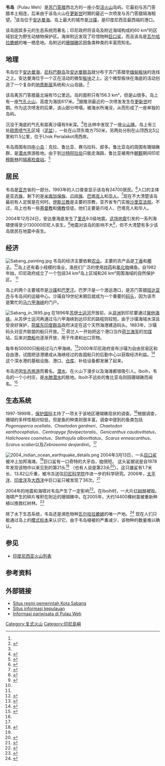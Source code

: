 {{Infobox Mountain
| 名稱 = 韦岛
| 照片 = Weh Island.png
| 照片說明 = 韦岛地图
| 海拔 =617 m (2,024 ft)<ref name="gvp">{{cite web|title=Pulau Weh|work=Global Volcanism Program|publisher=[[Smithsonian_Institution|Smithsonian Institution]]|accessdate=2006-11-16|url=http://www.volcano.si.edu/world/volcano.cfm?vnum=0601-01=}}</ref>
| 位置 = [[印度尼西亚|印度尼西亚]][[苏门答腊|苏门答腊]]西北方
| 山脈 = 
| 相對高度 = 
| 座標 = {{coord|5|49|12|N|95|16|48|E|type:mountain}}
| 地形圖 = 
| 類別 = [[复式火山|成层火山]]
| 年齡 = 
| 最近喷发 =[[更新世|更新世]]时期 
| 首次登頂 =
| 攀登路線 =
| pushpin_map = Indonesia
| pushpin_map_caption = 韋島的位置
| latd=5 |latm=49 |lats=12 |latNS=N
| longd=95 |longm=16 |longs=48 |longEW=E
}}

'''韦岛'''（Pulau Weh）是[[苏门答腊|苏门答腊]]西北方的一座小型[[活火山|活火山]]岛屿。它最初与苏门答腊本土相连，后来由于该岛火山在[[更新世|更新世]]时期的最近一次喷发与苏门答腊隔海相望。<ref name="gvp"/>该岛位于[[安达曼海|安达曼海]]。岛上最大的城市是[[沙璜|沙璜]]，是印度尼西亚最西端的港口。

该岛因其多元的生态系统而著名；印尼政府将该岛及附近海域构成的60 km²的区域划定为野生动植物保护区。海岸附近发现了珍惜物种[[巨口鲨|巨口鲨]]，而且该岛是[[瓦尔哈拉蟾蜍|瓦尔哈拉蟾蜍]]的唯一栖息地。岛附近的[[珊瑚礁|珊瑚礁]]区因鱼类种类的丰富而知名。

== 地理 ==
韦岛位于[[安达曼海|安达曼海]]，[[尼科巴群岛|尼科巴群岛]]及[[安达曼群岛|安达曼群岛]]就分布于苏门答腊至[[缅甸板块|缅甸板块]]的连线之上。安达曼海位于一个正在活动的微型[[板块构造论|板块]]之上。这个微型板块在海底的活动创造了一个复杂的[[断层|地质断层]]系统和火山岛链。<ref>{{cite journal|title=Tectonics and history of the Andaman Sea region|last= Curray|first=J.R.|journal=Journal of Asian Earth Sciences|volume=25|issue=1|pages=187–232|date=2005|doi=10.1016/j.jseaes.2004.09.001}}</ref>

该岛离苏门答腊最北端有15公里远。岛的面积只有156.3 km²，但是山很多。岛上有一座[[火山噴氣孔|气孔]][[火山|火山]]，高度为海拔617米。<ref name="gvp"/>据推测最近的一次喷发发生在[[更新世|更新世]]时期。作为这次喷发的后果，该山部分垮塌，被海水所淹没，从而形成了一座单独的岛屿。  

沉没于海底的气孔有距离沙璜有9米深。<ref>{{cite web|title=Pulau Weh Volcano, Indonesia|publisher=John Seach, an Australian volcanologist|url=http://www.volcano.com.au/pulauweh.htm|accessdate=2006-11-23|deadurl=yes|archiveurl=https://web.archive.org/web/20060820155158/http://www.volcano.com.au/pulauweh.htm|archivedate=2006-08-20}}</ref>在丛林中发现了一座[[火山锥|火山锥]]。岛上有三处[[火山噴氣孔|硫质喷气孔]]区域（[[泥盆|泥盆]]），一处在山顶东南方750米，另两处分别在山顶西北5公里和11.5公里，位于Lhok Perialakot湾西岸。

韦岛周围有四座[[小岛|小岛]]：克拉、鲁比亚、赛乌拉科、郎多。鲁比亚岛的周围有珊瑚礁群，是[[潜水|潜水]]旅游胜地。由于到[[沙特阿拉伯|沙特阿拉伯]]只能走海路，鲁比亚被用作[[朝觐|朝觐]]期间印尼[[穆斯林|穆斯林]]的[[隔离检疫|隔离检查站]]。<ref>{{cite web|title=Weh Island, a piece of land from heaven|url=http://kepulauan.inet.web.id/sabang/|accessdate=2006-11-30|publisher=Aceh Tourism Office|deadurl=yes|archiveurl=https://web.archive.org/web/20070903113932/http://kepulauan.inet.web.id/sabang/|archivedate=2007-09-03}}</ref>

== 居民 ==
韦岛是[[亚齐|亚齐]]省的一部分。1993年的人口普查显示该岛有24700居民。<ref name="Allen2002">{{cite journal|title=Coral Reef Fish Assessment in the ‘Coral Triangle’ of Southeastern Asia|url=https://archive.org/details/sim_environmental-biology-of-fishes_2002-10_65_2/page/209|journal= Environmental Biology of Fishes| last=G.R.| coauthors=Werner,T.B.| volume=65|issue=2|date=2002|pages=209–214|doi=10.1023/A:1020093012502}}</ref>人口的主体是[[亚齐族|亚齐族]]，剩下的是[[米南加保族|米南加保族]]、[[爪哇族|爪哇族]]、[[巴塔克人|巴塔克人]]和[[印尼华人|华人]]。<ref name="WehEconomy">{{cite web|title=The people of Weh Island |publisher=Aceh Tourism Office |url=http://kepulauan.inet.web.id/sabang/theyare.html |accessdate=2006-11-30 |deadurl=yes |archiveurl=https://web.archive.org/web/20061128163824/http://kepulauan.inet.web.id/sabang/theyare.html |archivedate=2006-11-28 }}</ref>现在不大清楚该岛最初有人定居是在何时。[[伊斯兰教|伊斯兰教]]是主要的宗教，亚齐省专门实施[[沙里亚法规|沙里亚法规]]。不过，岛上也有一些[[基督教|基督教]]和[[佛教|佛教]]信徒。他们主要是爪哇人、巴塔克人和华人。

2004年12月24日，安达曼海底发生了[[里氏|里氏]]9.0级地震。[[2004年印度洋大地震|这场地震]]引发的一系列海啸使得至少130000印尼人丧生。<ref>{{cite press release|url=http://www.tsunamispecialenvoy.org/country/humantoll.asp|publisher=UN Office of the Special Envoy for Tsunami Recovery|accessdate=2006-11-23|title=The Human Toll|archive-date=2007-05-19|archive-url=https://web.archive.org/web/20070519133441/http://www.tsunamispecialenvoy.org/country/humantoll.asp|dead-url=no}}</ref>地震对该岛的影响不大<ref>{{cite news|publisher=Indonesia Relief|title=Waves of Mercy Says Goodbye to Pulau Weh|accessdate=2006-11-23|date=11 June 2005|url=http://www.indonesia-relief.org/mod.php?mod=publisher&op=viewarticle&cid=23&artid=1132|deadurl=yes|archiveurl=https://web.archive.org/web/20061004202144/http://www.indonesia-relief.org/mod.php?mod=publisher&op=viewarticle&cid=23&artid=1132|archivedate=2006年10月4日}}</ref>，但不大清楚有多少该岛居民在地震中丧生。

== 经济 ==
[[File:Sabang_painting.jpg|left]]
韦岛的经济主要依赖[[农业|农业]]。主要的农产品是[[丁香|丁香]]和[[椰子|椰子]]。<ref name="WehEconomy"/>岛上还有着小规模的渔业，渔民们广泛的使用[[炸药|炸药]]和[[氰化物|氰化物]]捕鱼。自1982年始，印尼政府成立了一个包括34 km²岛上区域和26 km²周围海域的自然保护区。 <ref name="Allen2002"/>

岛上的两个主要城市是[[沙璜|沙璜]]和[[巴罗汗|巴罗汗]]。巴罗汗是一个渡运港口，是苏门答腊[[班达亚齐|班达亚齐]]与韦岛间的运输中心。沙璜自19世纪末期后就成为一个重要的[[码头|码头]]，因为该市是繁忙的[[马六甲海峡|马六甲海峡]]的门户。

[[File:Sabang_in_1895.jpg|right]]
在1896年[[苏伊士运河|苏伊士运河]]开放前，从[[非洲|非洲]]到印尼要通过[[巽他海峡|巽他海峡]]。从苏伊士运河再通过马六甲海峡到达印尼的路程则较短。由于沙璜海域水深且受良好保护，[[荷属东印度群岛|荷属东印度群岛]]政府决定在这个天然海港建造码头。1883年，沙璜码头对亚齐联盟的船只开放。<ref name="ABN">{{cite web|title=Sabang|publisher=[[ABN_AMRO|ABN AMRO]]|work=ABN AMRO History|url=http://www.abnamro.com/com/about/history/themes/history/sabang.jsp|accessdate=2006-11-30|deadurl=yes|archiveurl=https://web.archive.org/web/20061022042022/http://www.abnamro.com/com/about/history/themes/history/sabang.jsp|archivedate=2006-10-22}}</ref> 荷兰人一开始把这个港口当作[[皇家荷兰海军|荷兰海军]]的加[[煤|煤]]站，后来对[[商船|商船]]也逐渐开放，用于传递和出口货物。 

每年有50000只船经过马六甲海峡。<ref>{{cite news |publisher=[[International_Maritime_Organization|International Maritime Organization]] |url=http://www.imo.org/Circulars/mainframe.asp?topic_id=848&doc_id=4466 |accessdate=2006-11-24 |title=IMO to take Straits initiative |archive-url=https://web.archive.org/web/20070926233729/http://www.imo.org/Circulars/mainframe.asp?topic_id=848&doc_id=4466 |archive-date=2007-09-26 |dead-url=yes }}</ref>2000年印尼政府宣布沙璜为自由贸易区和自由港，试图把该港建成从海峡经过的各国船只的后勤中心以获取经济利益。<ref>{{cite press release|url=http://www.dprin.go.id/regulasi/english/2000/09/pp2-0109.htm |title=Free Trade Zone and Free Port of Sabang |publisher=Government of Indonesia |date=1 September 2000 |accessdate=2006-11-30 |deadurl=yes |archiveurl=https://web.archive.org/web/20060125084812/http://www.dprin.go.id/regulasi/english/2000/09/pp2-0109.htm |archivedate=2006-01-25}}</ref> 这个深水港的基础设施、港口、[[仓库|仓库]]、补给设备都发展了起来。

韦岛还因[[生态旅游|生态旅游]]而著名。[[潜水|潜水]]、在火山下漫步以及海滩都很吸引人。Iboih，韦岛的一个小村庄，是[[水肺潜水|水肺潜水]]的胜地。Iboih不远处的鲁比亚岛则因珊瑚礁而闻名。<ref>{{cite web|url=http://www.asiadivesite.com/indonesia-dive-sites/sumatra/pulau-weh.php|title=Pulau Weh|publisher=Asia Dive Site|accessdate=2006-11-21|archive-date=2017-10-10|archive-url=https://web.archive.org/web/20171010031230/http://www.asiadivesite.com/indonesia-dive-sites/sumatra/pulau-weh.php|dead-url=no}}</ref>

== 生态系统 ==
1997-1999年，[[保护国际|保护国际]]主持了一项关于该地区珊瑚礁现状的调查。<ref name="Allen2002"/>根据调查，珊瑚的多样性相对较低，但是鱼的种类则很丰富。调查中提到的鱼类包括''Pogonoperca ocellata''、''Chaetodon gardneri''、''Chaetodon xanthocephalus''、''Centropyge flavipectoralis''、''Genicanthus caudovittatus''、''Halichoeres cosmetus''、''Stethojulis albovittatus''、''Scarus enneacanthus''、''Scarus scaber''以及''Zebrasoma desjardinii''。<ref name="Allen2002"/>

[[File:2004_indian_ocean_earthquake_details.png|thumb]]
2004年3月13日，一头[[巨口鲨|巨口鲨]]被冲上加邦海滩。<ref name="White2004">{{cite journal|title=A Juvenile Megamouth Shark ''Megachasma Pelagios'' (Lamniformes: Megachasmidae) From Northern Sumatra, Indonesia|last=White|first=W.T.|coauthors=Fahmi,M.A., Sumadhiharga,K.|journal=The Raffles Bulletin of Zoology|date=2004|url=http://rmbr.nus.edu.sg/rbz/biblio/52/52rbz603-607.pdf|volume=52|issue=2|pages=603–607|deadurl=yes|archiveurl=https://web.archive.org/web/20070618013457/http://rmbr.nus.edu.sg/rbz/biblio/52/52rbz603-607.pdf|archivedate=2007-06-18}}</ref>巨口鲨有一口奇特的大牙齿，[[吻|吻]]很短。 这头鲨据说是自1978年发现该物中以来见到的第21头<ref name="White2004"/> （也有人说是第23头<ref name="FLMNH">{{cite news|url=http://www.flmnh.ufl.edu/fish/sharks/megamouth/Mega21.html|title=Megamouth Shark #23 Washes Up in Sumatra, Indonesia |date=13 March 2004|accessdate=2006-11-21|publisher=[[Florida_Museum_of_Natural_History|Florida Museum of Natural History]]}}</ref>）。这只雄鲨有1.7米长、13.82公斤重，被冷冻送往[[印尼科学院|印尼科学院]]作进一步的科学研究。2006年，[[太平洋|太平洋]]、[[印度洋|印度洋]]及[[大西洋|大西洋]]中巨口鲨只被发现了36次。<ref>{{cite web|url=http://www.flmnh.ufl.edu/fish/Sharks/Megamouth/tablemega.htm|title=Distribution Table of Confirmed Megamouth Shark Sightings|accessdate=2006-11-21|publisher=[[Florida_Museum_of_Natural_History|Florida Museum of Natural History]]}}</ref>

2004年的地震和海啸对韦岛产生了一定影响<ref>{{cite news|publisher=[[USGS|USGS]]|accessdate=2006-11-23|url=http://walrus.wr.usgs.gov/news/reports.html|title=USGS Scientists in Sumatra Studying Recent Tsunamis: Leg 2 Reports, 12 April to 30 April 2005}}</ref>。在Iboih村，一大片[[红树林|红树林]]被毁。海啸产生的碎片堆积在附近的珊瑚礁中。在2005年，大约14400棵树苗被重新种植以挽救红树林。<ref>{{cite news|publisher=[[Seacology|Seacology]]|date=9 July 2005|accessdate=2006-11-23|title=Seacology News|url=http://www.seacology.org/news/display.cfm?id=167|deadurl=yes|archiveurl=https://web.archive.org/web/20071006130536/http://www.seacology.org/news/display.cfm?id=167|archivedate=2007-10-06}}</ref>

除了水下生态系统，韦岛还是濒危物种[[瓦尔哈拉蟾蜍|瓦尔哈拉蟾蜍]]的唯一产地。<ref>{{cite web|publisher=[[IUCN|IUCN]]|title=Bufo Valhallae|accessdate=2006-11-23|url=http://www.iucnredlist.org/search/details.php/54788/all|work=[[IUCN_Red_List|IUCN Red List of Threatened Species]]}}</ref> 现在人们只能通过岛上的[[模式标本|模式标本]]来认识它。由于韦岛植被的严重减少，该物种的数量难以确认。

== 参见 ==
* [[印度尼西亚火山列表|印度尼西亚火山列表]]

== 参考资料 ==
{{portal|印度尼西亚}}
{{Reflist}}

== 外部链接 ==
* [http://sabangkota.go.id/ Situs resmi pemerintah Kota Sabang]
* [https://web.archive.org/web/20070903113932/http://kepulauan.inet.web.id/sabang/ Situs informasi kepulauan]
* [https://web.archive.org/web/20080908045324/http://www.pulauwehsabang.com/ Informasi pariwisata di Pulau Weh]

[[Category:复式火山|Category:复式火山]]
[[Category:印尼島嶼|Category:印尼島嶼]]